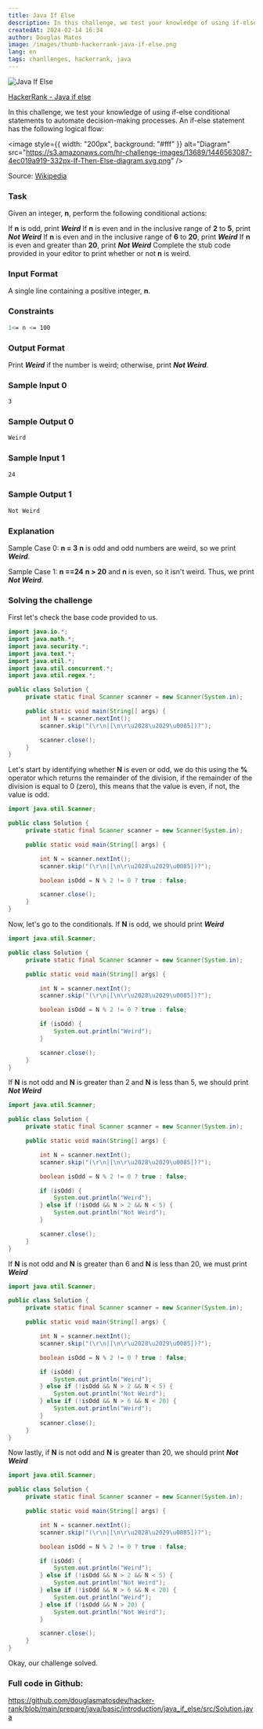 ```yaml
---
title: Java If Else
description: In this challenge, we test your knowledge of using if-else conditional statements to automate decision-making processes.
createdAt: 2024-02-14 16:34
author: Douglas Matos
image: /images/thumb-hackerrank-java-if-else.png
lang: en
tags: chanllenges, hackerrank, java
---
```

![Java If Else](/images/thumb-hackerrank-java-if-else.png)

[HackerRank - Java if else](https://www.hackerrank.com/challenges/java-if-else)

In this challenge, we test your knowledge of using if-else conditional statements to automate decision-making processes. An if-else statement has the following logical flow:

<image
    style={{
        width: "200px",
        background: "#fff"
    }}
    alt="Diagram"
    src="https://s3.amazonaws.com/hr-challenge-images/13689/1446563087-4ec019a919-332px-If-Then-Else-diagram.svg.png"
/>


Source: [Wikipedia](https://en.wikipedia.org/wiki/Conditional_%28computer_programming%29)

### Task

Given an integer, **n**, perform the following conditional actions:

If **n** is odd, print ***Weird***
If **n** is even and in the inclusive range of **2** to **5**, print ***Not Weird***
If **n** is even and in the inclusive range of **6** to **20**, print ***Weird***
If **n** is even and greater than **20**, print ***Not Weird***
Complete the stub code provided in your editor to print whether or not **n** is weird.

### Input Format

A single line containing a positive integer, **n**.

### Constraints

```bash 
1<= n <= 100
```

### Output Format

Print ***Weird*** if the number is weird; otherwise, print ***Not Weird***.

### Sample Input 0

```bash
3
```

### Sample Output 0

```bash
Weird
```

### Sample Input 1

```bash
24
```

### Sample Output 1

```bash
Not Weird
```

### Explanation

Sample Case 0: **n = 3**
**n** is odd and odd numbers are weird, so we print ***Weird***.

Sample Case 1: **n ==24**
**n > 20** and **n** is even, so it isn't weird. Thus, we print ***Not Weird***.

### Solving the challenge

First let's check the base code provided to us.

```Java
import java.io.*;
import java.math.*;
import java.security.*;
import java.text.*;
import java.util.*;
import java.util.concurrent.*;
import java.util.regex.*;

public class Solution {
     private static final Scanner scanner = new Scanner(System.in);

     public static void main(String[] args) {
         int N = scanner.nextInt();
         scanner.skip("(\r\n|[\n\r\u2028\u2029\u0085])?");

         scanner.close();
     }
}

```
Let's start by identifying whether **N** is even or odd, we do this using the **%** operator which returns the remainder of the division, if the remainder of the division is equal to 0 (zero), this means that the value is even, if not, the value is odd.

```Java
import java.util.Scanner;

public class Solution {
     private static final Scanner scanner = new Scanner(System.in);

     public static void main(String[] args) {

         int N = scanner.nextInt();
         scanner.skip("(\r\n|[\n\r\u2028\u2029\u0085])?");

         boolean isOdd = N % 2 != 0 ? true : false;

         scanner.close();
     }
}
```

Now, let's go to the conditionals. If **N** is odd, we should print ***Weird***

```Java
import java.util.Scanner;

public class Solution {
     private static final Scanner scanner = new Scanner(System.in);

     public static void main(String[] args) {

         int N = scanner.nextInt();
         scanner.skip("(\r\n|[\n\r\u2028\u2029\u0085])?");

         boolean isOdd = N % 2 != 0 ? true : false;

         if (isOdd) {
             System.out.println("Weird");
         }

         scanner.close();
     }
}
```

If **N** is not odd and **N** is greater than 2 and **N** is less than 5, we should print ***Not Weird***


```Java
import java.util.Scanner;

public class Solution {
     private static final Scanner scanner = new Scanner(System.in);

     public static void main(String[] args) {

         int N = scanner.nextInt();
         scanner.skip("(\r\n|[\n\r\u2028\u2029\u0085])?");

         boolean isOdd = N % 2 != 0 ? true : false;

         if (isOdd) {
             System.out.println("Weird");
         } else if (!isOdd && N > 2 && N < 5) {
             System.out.println("Not Weird");
         }

         scanner.close();
     }
}
```

If **N** is not odd and **N** is greater than 6 and **N** is less than 20, we must print ***Weird***

```Java
import java.util.Scanner;

public class Solution {
     private static final Scanner scanner = new Scanner(System.in);

     public static void main(String[] args) {

         int N = scanner.nextInt();
         scanner.skip("(\r\n|[\n\r\u2028\u2029\u0085])?");

         boolean isOdd = N % 2 != 0 ? true : false;

         if (isOdd) {
             System.out.println("Weird");
         } else if (!isOdd && N > 2 && N < 5) {
             System.out.println("Not Weird");
         } else if (!isOdd && N > 6 && N < 20) {
             System.out.println("Weird");
         }
         scanner.close();
     }
}
```

Now lastly, if **N** is not odd and **N** is greater than 20, we should print ***Not Weird***

```Java
import java.util.Scanner;

public class Solution {
     private static final Scanner scanner = new Scanner(System.in);

     public static void main(String[] args) {

         int N = scanner.nextInt();
         scanner.skip("(\r\n|[\n\r\u2028\u2029\u0085])?");

         boolean isOdd = N % 2 != 0 ? true : false;

         if (isOdd) {
             System.out.println("Weird");
         } else if (!isOdd && N > 2 && N < 5) {
             System.out.println("Not Weird");
         } else if (!isOdd && N > 6 && N < 20) {
             System.out.println("Weird");
         } else if (!isOdd && N > 20) {
             System.out.println("Not Weird");
         }

         scanner.close();
     }
}
```

Okay, our challenge solved.

### Full code in Github:

https://github.com/douglasmatosdev/hacker-rank/blob/main/prepare/java/basic/introduction/java_if_else/src/Solution.java